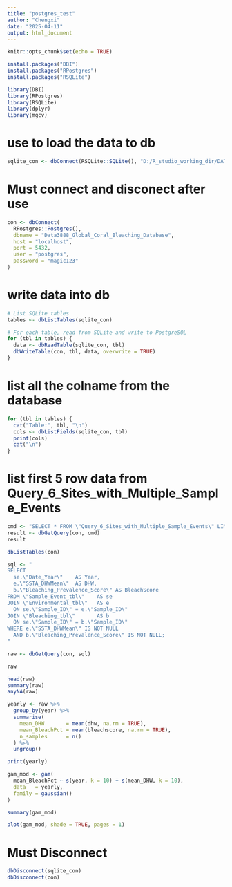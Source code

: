 ```yaml
---
title: "postgres_test"
author: "Chengxi"
date: "2025-04-11"
output: html_document
---
```


```r
knitr::opts_chunk$set(echo = TRUE)
```

```r
install.packages("DBI")
install.packages("RPostgres")
install.packages("RSQLite")
```

```r
library(DBI)
library(RPostgres)
library(RSQLite)
library(dplyr)
library(mgcv)
```


# use to load the data to db
```r
sqlite_con <- dbConnect(RSQLite::SQLite(), "D:/R_studio_working_dir/DATA3888_group/Global_Coral_Bleaching_Database_SQLite_11_24_21.db")
```

# Must connect and disconect after use
```r
con <- dbConnect(
  RPostgres::Postgres(),
  dbname = "Data3888_Global_Coral_Bleaching_Database",
  host = "localhost",
  port = 5432,
  user = "postgres",
  password = "magic123"
)
```

# write data into db

```r
# List SQLite tables
tables <- dbListTables(sqlite_con)

# For each table, read from SQLite and write to PostgreSQL
for (tbl in tables) {
  data <- dbReadTable(sqlite_con, tbl)
  dbWriteTable(con, tbl, data, overwrite = TRUE)
}
```

# list all the colname from the database

```r
for (tbl in tables) {
  cat("Table:", tbl, "\n")
  cols <- dbListFields(sqlite_con, tbl)
  print(cols)
  cat("\n")
}
```

# list first 5 row data from Query_6_Sites_with_Multiple_Sample_Events

```r
cmd <- "SELECT * FROM \"Query_6_Sites_with_Multiple_Sample_Events\" LIMIT 5"
result <- dbGetQuery(con, cmd)
result
```

```r
dbListTables(con)
```


```r
sql <- "
SELECT 
  se.\"Date_Year\"    AS Year,
  e.\"SSTA_DHWMean\"  AS DHW,
  b.\"Bleaching_Prevalence_Score\" AS BleachScore
FROM \"Sample_Event_tbl\"    AS se
JOIN \"Environmental_tbl\"   AS e  
  ON se.\"Sample_ID\" = e.\"Sample_ID\"
JOIN \"Bleaching_tbl\"       AS b  
  ON se.\"Sample_ID\" = b.\"Sample_ID\"
WHERE e.\"SSTA_DHWMean\" IS NOT NULL
  AND b.\"Bleaching_Prevalence_Score\" IS NOT NULL;
"

raw <- dbGetQuery(con, sql)

raw
```


```r
head(raw)
summary(raw)
anyNA(raw)
```

```r
yearly <- raw %>%
  group_by(year) %>%
  summarise(
    mean_DHW       = mean(dhw, na.rm = TRUE),
    mean_BleachPct = mean(bleachscore, na.rm = TRUE),
    n_samples      = n()
  ) %>%
  ungroup()

print(yearly)
```

```r
gam_mod <- gam(
  mean_BleachPct ~ s(year, k = 10) + s(mean_DHW, k = 10),
  data   = yearly,
  family = gaussian()
)

summary(gam_mod)

plot(gam_mod, shade = TRUE, pages = 1)
```



# Must Disconnect

```r

dbDisconnect(sqlite_con)
dbDisconnect(con)
```


